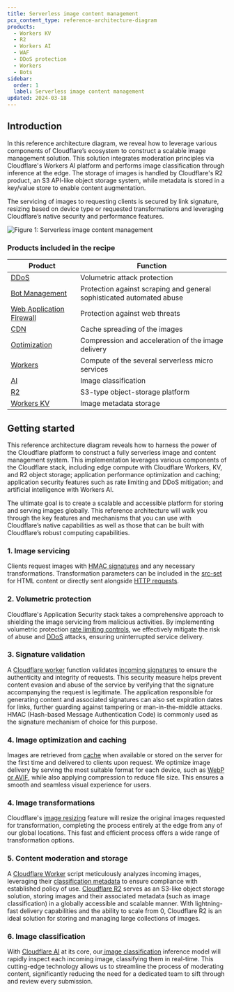 ```yaml
---
title: Serverless image content management
pcx_content_type: reference-architecture-diagram
products:
  - Workers KV
  - R2
  - Workers AI
  - WAF
  - DDoS protection
  - Workers
  - Bots
sidebar:
  order: 1
  label: Serverless image content management
updated: 2024-03-18
---
```


## Introduction

In this reference architecture diagram, we reveal how to leverage various components of Cloudflare’s ecosystem to construct a scalable image management solution. This solution integrates moderation principles via Cloudflare's Workers AI platform and performs image classification through inference at the edge. The storage of images is handled by Cloudflare's R2 product, an S3 API-like object storage system, while metadata is stored in a key/value store to enable content augmentation.

The servicing of images to requesting clients is secured by link signature, resizing based on device type or requested transformations and leveraging Cloudflare’s native security and performance features.

![Figure 1: Serverless image content management](~/assets/images/reference-architecture/serverless_image_content_management/diagram.svg "Figure 1: Serverless image content management reference architecture diagram")

### Products included in the recipe

| Product                                                                                        | Function                                                              |
| ---------------------------------------------------------------------------------------------- | --------------------------------------------------------------------- |
| [DDoS](https://www.cloudflare.com/application-services/products/bot-management/)               | Volumetric attack protection                                          |
| [Bot Management](https://www.cloudflare.com/ddos/)                                             | Protection against scraping and general sophisticated automated abuse |
| [Web Application Firewall](https://www.cloudflare.com/application-services/products/waf/)      | Protection against web threats                                        |
| [CDN](https://www.cloudflare.com/application-services/products/cdn/)                           | Cache spreading of the images                                         |
| [Optimization](https://www.cloudflare.com/application-services/products/website-optimization/) | Compression and acceleration of the image delivery                    |
| [Workers](https://workers.cloudflare.com/)                                                     | Compute of the several serverless micro services                      |
| [AI](https://ai.cloudflare.com/)                                                               | Image classification                                                  |
| [R2](https://www.cloudflare.com/developer-platform/r2/)                                        | S3-type object-storage platform                                       |
| [Workers KV](/kv/)                                                                             | Image metadata storage                                                |

## Getting started

This reference architecture diagram reveals how to harness the power of the Cloudflare platform to construct a fully serverless image and content management system. This implementation leverages various components of the Cloudflare stack, including edge compute with Cloudflare Workers, KV, and R2 object storage; application performance optimization and caching; application security features such as rate limiting and DDoS mitigation; and artificial intelligence with Workers AI.

The ultimate goal is to create a scalable and accessible platform for storing and serving images globally. This reference architecture will walk you through the key features and mechanisms that you can use with Cloudflare’s native capabilities as well as those that can be built with Cloudflare’s robust computing capabilities.

### 1. Image servicing

Clients request images with [HMAC signatures](/workers/examples/signing-requests/) and any necessary transformations. Transformation parameters can be included in the [src-set](/images/transform-images/make-responsive-images/#srcset-for-high-dpi-displays) for HTML content or directly sent alongside [HTTP requests](/images/transform-images/transform-via-url/).

### 2. Volumetric protection

Cloudflare's Application Security stack takes a comprehensive approach to shielding the image servicing from malicious activities. By implementing volumetric protection [rate limiting controls](/waf/rate-limiting-rules/), we effectively mitigate the risk of abuse and [DDoS](/ddos-protection/) attacks, ensuring uninterrupted service delivery.

### 3. Signature validation

A [Cloudflare worker](/workers/) function validates [incoming signatures](/workers/examples/signing-requests/) to ensure the authenticity and integrity of requests. This security measure helps prevent content evasion and abuse of the service by verifying that the signature accompanying the request is legitimate. The application responsible for generating content and associated signatures can also set expiration dates for links, further guarding against tampering or man-in-the-middle attacks. HMAC (Hash-based Message Authentication Code) is commonly used as the signature mechanism of choice for this purpose.

### 4. Image optimization and caching

Images are retrieved from [cache](/cache/) when available or stored on the server for the first time and delivered to clients upon request. We optimize image delivery by serving the most suitable format for each device, such as [WebP or AVIF](/images/polish/), while also applying compression to reduce file size. This ensures a smooth and seamless visual experience for users.

### 4. Image transformations

Cloudflare's [image resizing](/images/) feature will resize the original images requested for transformation, completing the process entirely at the edge from any of our global locations. This fast and efficient process offers a wide range of transformation options.

### 5. Content moderation and storage

A [Cloudflare Worker](/workers/) script meticulously analyzes incoming images, leveraging their [classification metadata](/workers-ai/models/) to ensure compliance with established policy of use. [Cloudflare R2](/r2/) serves as an S3-like object storage solution, storing images and their associated metadata (such as image classification) in a globally accessible and scalable manner. With lightning-fast delivery capabilities and the ability to scale from 0, Cloudflare R2 is an ideal solution for storing and managing large collections of images.

### 6. Image classification

With [Cloudflare AI](https://ai.cloudflare.com/) at its core, our[ image classification](/workers-ai/models/#image-classification) inference model will rapidly inspect each incoming image, classifying them in real-time. This cutting-edge technology allows us to streamline the process of moderating content, significantly reducing the need for a dedicated team to sift through and review every submission.
